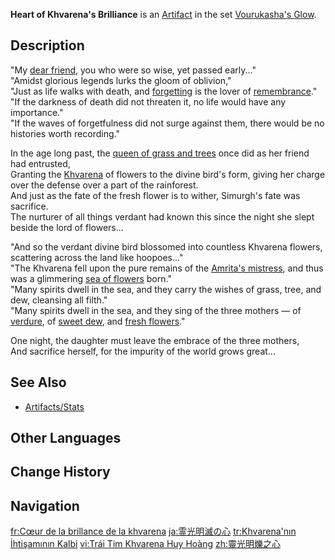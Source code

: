 {{Artifact Infobox
|image = Item Heart of Khvarena's Brilliance.png
|set   = Vourukasha's Glow
|piece = Circlet of Logos
}}
{{Description|Intricate and vibrant earrings upon which the luster of a hundred flowers seems to flow.}}
'''Heart of Khvarena's Brilliance''' is an [[Artifact]] in the set [[Vourukasha's Glow]].

==Description==
"My [[Nabu Malikata|dear friend]], you who were so wise, yet passed early..."<br>
"Amidst glorious legends lurks the gloom of oblivion,"<br>
"Just as life walks with death, and [[Nabu Malikata|forgetting]] is the lover of [[Greater Lord Rukkhadevata|remembrance]]."<br>
"If the darkness of death did not threaten it, no life would have any importance."<br>
"If the waves of forgetfulness did not surge against them, there would be no histories worth recording."

In the age long past, the [[Greater Lord Rukkhadevata|queen of grass and trees]] once did as her friend had entrusted,<br>
Granting the [[Khvarena]] of flowers to the divine bird's form, giving her charge over the defense over a part of the rainforest.<br>
And just as the fate of the fresh flower is to wither, Simurgh's fate was sacrifice.<br>
The nurturer of all things verdant had known this since the night she slept beside the lord of flowers...

"And so the verdant divine bird blossomed into countless Khvarena flowers, scattering across the land like hoopoes..."<br>
"The Khvarena fell upon the pure remains of the [[Egeria|Amrita's mistress]], and thus was a glimmering [[Vourukasha Oasis|sea of flowers]] born."<br>
"Many spirits dwell in the sea, and they carry the wishes of grass, tree, and dew, cleansing all filth."<br>
"Many spirits dwell in the sea, and they sing of the three mothers — of [[Greater Lord Rukkhadevata|verdure]], of [[Egeria|sweet dew]], and [[Nabu Malikata|fresh flowers]]."

One night, the daughter must leave the embrace of the three mothers,<br>
And sacrifice herself, for the impurity of the world grows great...

==See Also==
*[[Artifacts/Stats]]

==Other Languages==
{{Other Languages
|en       = Heart of Khvarena's Brilliance
|zhs      = 灵光明烁之心
|zhs_rm   = Língguāng Míngshuò zhī Xīn
|zht      = 靈光明爍之心
|zht_rm   = Língguāng Míngshuò zhī Xīn
|zh_tl    = 
|ja       = 霊光明滅の心
|ja_rm    = Reikou Meimetsu no Kokoro{{assumed}}
|ja_tl    = Heart of Flickering Spiritual Light
|ko       = 크바레나의 눈부신 심장
|ko_rm    = Keubarena-ui Nunbusin Simjang
|ko_tl    = Khvarena's Blinding Heart
|es       = Corazón Refulgente de la Jvarena
|es_tl    = Refulgent Heart of Khvarena
|fr       = Cœur de la brillance de la khvarena
|fr_tl    = Heart of Khvarena's Brilliance
|ru       = Сердце светозарности Хварны
|ru_tl    = Heart of Khvarena's Brilliance
|th       = Heart of Khvarena's Brilliance
|vi       = Trái Tim Khvarena Huy Hoàng
|vi_tl    = 
|de       = Herz khvarenaischer Brillianz
|de_tl    = Heart of Khvarenaic Brilliance
|id       = Heart of Khvarena's Brilliance
|pt       = Coração do Brilho de Khvarena
|pt_tl    = 
|tr       = Khvarena'nın İhtişamının Kalbi
|tr_tl    = Khvarena's Magnificent Heart
|it       = Fulgore del Cuore di Khvarena
|it_tl    = Heart of Khvarena's Brilliance
}}

==Change History==
{{Change History|3.6}}

==Navigation==
{{Artifact Set Navbox|Vourukasha's Glow}}

[[fr:Cœur de la brillance de la khvarena]]
[[ja:霊光明滅の心]]
[[tr:Khvarena'nın İhtişamının Kalbi]]
[[vi:Trái Tim Khvarena Huy Hoàng]]
[[zh:靈光明爍之心]]